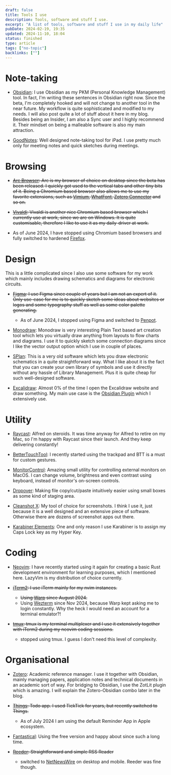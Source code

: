 ```yaml
---
draft: false
title: Tools I use
description: Tools, software and stuff I use.
excerpt: "A list of tools, software and stuff I use in my daily life"
pubDate: 2024-02-19, 19:35
updated: 2024-11-10, 18:04
status: finished
type: article
tags: ["no-topic"]
backlinks: [""]
---
```



# Note-taking

- [Obsidian](https://obsidian.md): I use Obsidian as my PKM (Personal Knowledge Management) tool. In fact, I'm writing these sentences in Obsidian right now. Since the beta, I'm completely hooked and will not change to another tool in the near future. My workflow is quite sophisticated and modified to my needs. I will also post quite a lot of stuff about it here in my blog. Besides being an Insider, I am also a Sync user and I highly recommend it. Their mindset on being a <Link type="article" href="on-malleable-software">malleable software</Link> is also my main attraction.

- [GoodNotes](https://goodnotes.com): Well designed note-taking tool for iPad. I use pretty much only for meeting notes and quick sketches during meetings.

# Browsing

- ~~[Arc Browser](https://arc.net/): Arc is my browser of choice on desktop since the beta has been released. I quickly got used to the vertical tabs and other tiny bits of it. Being a Chromium based browser also allows me to use my favorite extensions, such as [Vimium](https://github.com/philc/vimium/wiki), [WhatFont](https://chromewebstore.google.com/detail/whatfont/jabopobgcpjmedljpbcaablpmlmfcogm), [Zotero Connector](https://www.zotero.org/download/connectors) and so on.~~

- ~~[Vivaldi](https://vivaldi.com/): Vivaldi is another nice Chromium based browser which I currently use at work, since we are on Windows. It is quite customisable, therefore I like to use it as my daily-driver at work.~~
- As of June 2024, I have stopped using Chromium based browsers and fully switched to hardened [Firefox](https://github.com/yokoffing/Betterfox).

# Design

This is a little complicated since I also use some software for my work which mainly includes drawing schematics and diagrams for electronic circuits.

- ~~[Figma](https://figma.com/): I use Figma since couple of years but I am not an expert of it. Only use-case for me is to quickly sketch some ideas about websites or logos and some typography stuff as well as some color palette generating.~~

  - As of June 2024, I stopped using Figma and switched to [Penpot](https://penpot.app/).

- [Monodraw](https://monodraw.helftone.com/): Monodraw is very interesting Plain Text based art creation tool which lets you virtually draw anything from layouts to flow charts and diagrams. I use it to quickly sketch some connection diagrams since I like the vector output option which I use in couple of places.

- [SPlan](https://www.electronic-software-shop.com/elektronik-software/splan-80.html): This is a very old software which lets you draw electronic schematics in a quite straightforward way. What I like about it is the fact that you can create your own library of symbols and use it directly without any hassle of Library Management. Plus it is quite cheap for such well-designed software.

- [Excalidraw](https://excalidraw.com/): Almost 0% of the time I open the Excalidraw website and draw something. My main use case is the [Obsidian Plugin](https://github.com/zsviczian/obsidian-excalidraw-plugin) which I extensively use.

# Utility

- [Raycast](https://raycast.com): Alfred on steroids. It was time anyway for Alfred to retire on my Mac, so I'm happy with Raycast since their launch. And they keep delivering constantly!

- [BetterTouchTool](https://folivora.ai/): I recently started using the trackpad and BTT is a must for custom gestures.

- [MonitorControl](https://github.com/MonitorControl/MonitorControl): Amazing small utility for controlling external monitors on MacOS. I can change volume, brightness and even contrast using keyboard, instead of monitor's on-screen controls.

- [Dropover](https://dropoverapp.com/): Making file copy/cut/paste intuitively easier using small boxes as some kind of staging area.

- [Cleanshot X](https://cleanshot.com/): My tool of choice for screenshots. I think I use it, just because it is a well designed and an extensive piece of software. Otherwise there are dozens of screenshot apps out there.

- [Karabiner Elements](https://karabiner-elements.pqrs.org/): One and only reason I use Karabiner is to assign my Caps Lock key as my Hyper Key.

# Coding

- [Neovim](https://neovim.io): I have recently started using it again for creating a basic Rust development environment for learning purposes, which I mentioned <Link type="article" href="rust">here</Link>. LazyVim is my distribution of choice currently.

- ~~[iTerm2](https://iterm2.com/): I use iTerm mainly for my nvim instances.~~

  - ~~Using [Warp](https://warp.dev/) since August 2024.~~
  - Using [Wezterm](https://wezfurlong.org/wezterm/) since Nov 2024, because Warp kept asking me to login constantly. Why the heck I would need an account for a terminal emulator?!

- ~~[tmux](https://github.com/tmux/tmux/wiki): tmux is my terminal multiplexer and I use it extensively together with iTerm2 during my neovim coding sessions.~~
  - stopped using tmux. I guess I don't need this level of complexity.

# Organisational

- [Zotero](https://zotero.org): Academic reference manager. I use it together with Obsidian, mainly managing papers, application notes and technical documents in an academic sort of way. For bridging to Obsidian, I use the ZotLit plugin which is amazing. I will explain the Zotero-Obsidian combo later in the blog.

- ~~[Things](https://culturedcode.com/things/): Todo app. I used TickTick for years, but recently switched to Things.~~

  - As of July 2024 I am using the default Reminder App in Apple ecosystem.

- [Fantastical](https://flexibits.com/fantastical): Using the free version and happy about since such a long time.

- ~~[Reeder](https://www.reederapp.com/): Straightforward and simple RSS Reader~~
  - switched to [NetNewsWire](https://netnewswire.com/) on desktop and mobile. Reeder was fine though.
